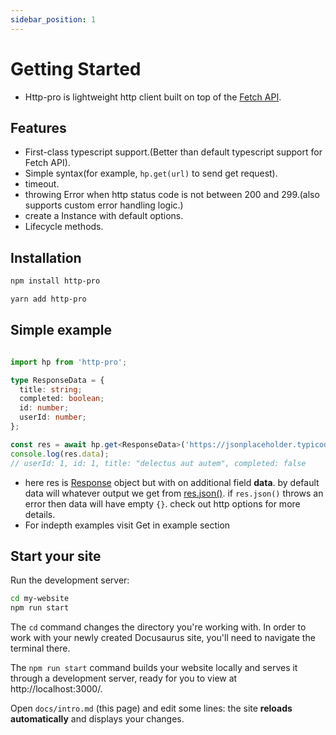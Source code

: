 ```yaml
---
sidebar_position: 1
---
```



# Getting Started

- Http-pro is lightweight http client built on top of the [Fetch API](https://developer.mozilla.org/en-US/docs/Web/API/Fetch_API).

## Features

- First-class typescript support.(Better than default typescript support for Fetch API). 
- Simple syntax(for example, `hp.get(url)` to send get request).
- timeout.
- throwing Error when http status code is not between 200 and 299.(also supports custom error handling logic.)
- create a Instance with default options.
- Lifecycle methods.


## Installation

<Tabs>
<TabItem value="npm" label="npm">

```bash
npm install http-pro
```

</TabItem>
<TabItem value="yarn" label="yarn">

```bash
yarn add http-pro
```

</TabItem>
</Tabs>


## Simple example

```ts

import hp from 'http-pro';

type ResponseData = {
  title: string;
  completed: boolean;
  id: number;
  userId: number;
};

const res = await hp.get<ResponseData>('https://jsonplaceholder.typicode.com/todos/1');
console.log(res.data); 
// userId: 1, id: 1, title: "delectus aut autem", completed: false

```

- here res is [Response](https://developer.mozilla.org/en-US/docs/Web/API/Response) object but with on additional field **data**. by default data will whatever output we get from [res.json()](https://developer.mozilla.org/en-US/docs/Web/API/Response/json). if `res.json()` throws an error then data will have empty `{}`. check out http options for more details.
- For indepth examples visit Get in example section

## Start your site

Run the development server:

```bash
cd my-website
npm run start
```

The `cd` command changes the directory you're working with. In order to work with your newly created Docusaurus site, you'll need to navigate the terminal there.

The `npm run start` command builds your website locally and serves it through a development server, ready for you to view at http://localhost:3000/.

Open `docs/intro.md` (this page) and edit some lines: the site **reloads automatically** and displays your changes.

